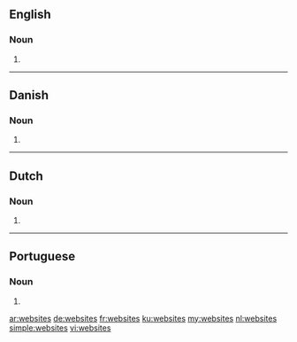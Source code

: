 ==English==

===Noun===
{{head|en|plural}}

# {{plural of|website|lang=en}}

----

==Danish==

===Noun===
{{head|da|noun form|g=n|g2=c}}

# {{plural indefinite of|website|lang=da}}

----

==Dutch==

===Noun===
{{head|nl}}

# {{nl-noun form of|pl|website}}

----

==Portuguese==

===Noun===
{{head|pt|plural}} {{g|m}}

# {{plural of|website|lang=pt}}

[[ar:websites]]
[[de:websites]]
[[fr:websites]]
[[ku:websites]]
[[my:websites]]
[[nl:websites]]
[[simple:websites]]
[[vi:websites]]